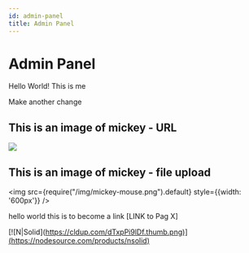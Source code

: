 ```yaml
---
id: admin-panel
title: Admin Panel
---
```




# Admin Panel

Hello World! This is me&#x20;



Make another change



## This is an image of mickey - URL

![](https://upload.wikimedia.org/wikipedia/commons/4/4f/Mickey_Mouse_%28poster_version%29.svg)



## This is an image of mickey - file upload

<img src={require("/img/mickey-mouse.png").default} style={{width: '600px'}} />



hello world this is to become a link \[LINK to Pag X]



\[!\[N|Solid]\([https://cldup.com/dTxpPi9lDf.thumb.png)\](https://nodesource.com/products/nsolid)](https://cldup.com/dTxpPi9lDf.thumb.png\)]\(https://nodesource.com/products/nsolid\))&#x20;
